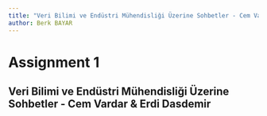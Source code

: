 ```yaml
---
title: "Veri Bilimi ve Endüstri Mühendisliği Üzerine Sohbetler - Cem Vardar & Erdi Dasdemir"
author: Berk BAYAR
---
```


# Assignment 1

## **Veri Bilimi ve Endüstri Mühendisliği Üzerine Sohbetler - Cem Vardar & Erdi Dasdemir**
